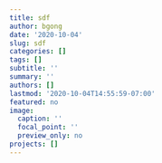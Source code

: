 ```yaml
---
title: sdf
author: bgong
date: '2020-10-04'
slug: sdf
categories: []
tags: []
subtitle: ''
summary: ''
authors: []
lastmod: '2020-10-04T14:55:59-07:00'
featured: no
image:
  caption: ''
  focal_point: ''
  preview_only: no
projects: []
---
```

